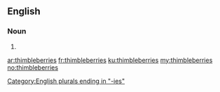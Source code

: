 ==English==

===Noun===
{{head|en|plural}}

# {{plural of|thimbleberry|lang=en}}

[[Category:English plurals ending in "-ies"]]

[[ar:thimbleberries]]
[[fr:thimbleberries]]
[[ku:thimbleberries]]
[[my:thimbleberries]]
[[no:thimbleberries]]